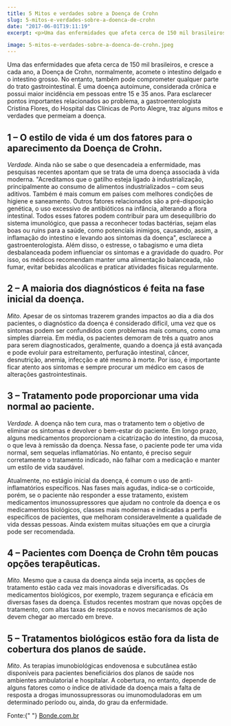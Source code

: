 ```yaml
---
title: 5 Mitos e verdades sobre a Doença de Crohn
slug: 5-mitos-e-verdades-sobre-a-doenca-de-crohn
date: "2017-06-01T19:11:19"
excerpt: <p>Uma das enfermidades que afeta cerca de 150 mil brasileiros, e cresce a cada ano, a Doença de Crohn, normalmente, acomete o intestino delgado e o intestino grosso. No entanto, &hellip;</p>

image: 5-mitos-e-verdades-sobre-a-doenca-de-crohn.jpeg
---
```


<p>
  Uma das enfermidades que afeta cerca de 150 mil brasileiros, e cresce a cada
  ano, a Doença de Crohn, normalmente, acomete o intestino delgado e o intestino
  grosso. No entanto, também pode comprometer qualquer parte do trato
  gastrointestinal. É uma doença autoimune, considerada crônica e possui maior
  incidência em pessoas entre 15 e 35 anos. Para esclarecer pontos importantes
  relacionados ao problema, a gastroenterologista Cristina Flores, do Hospital
  das Clínicas de Porto Alegre, traz alguns mitos e verdades que permeiam a
  doença.
</p>
<h2>
  1 – O estilo de vida é um dos fatores para o aparecimento da Doença de Crohn.
</h2>
<p>
  <i>Verdade.</i> Ainda não se sabe o que desencadeia a enfermidade, mas
  pesquisas recentes apontam que se trata de uma doença associada à vida
  moderna. "Acreditamos que o gatilho esteja ligado à industrialização,
  principalmente ao consumo de alimentos industrializados – com seus aditivos.
  Também é mais comum em países com melhores condições de higiene e saneamento.
  Outros fatores relacionados são a pré-disposição genética, o uso excessivo de
  antibióticos na infância, alterando a flora intestinal. Todos esses fatores
  podem contribuir para um desequilíbrio do sistema imunológico, que passa a
  reconhecer todas bactérias, sejam elas boas ou ruins para a saúde, como
  potenciais inimigos, causando, assim, a inflamação do intestino e levando aos
  sintomas da doença", esclarece a gastroenterologista. Além disso, o estresse,
  o tabagismo e uma dieta desbalanceada podem influenciar os sintomas e a
  gravidade do quadro. Por isso, os médicos recomendam manter uma alimentação
  balanceada, não fumar, evitar bebidas alcoólicas e praticar atividades físicas
  regularmente.
</p>
<h2>2 – A maioria dos diagnósticos é feita na fase inicial da doença.</h2>
<p>
  <i>Mito.</i> Apesar de os sintomas trazerem grandes impactos ao dia a dia dos
  pacientes, o diagnóstico da doença é considerado difícil, uma vez que os
  sintomas podem ser confundidos com problemas mais comuns, como uma simples
  diarreia. Em média, os pacientes demoram de três a quatro anos para serem
  diagnosticados, geralmente, quando a doença já está avançada e pode evoluir
  para estreitamento, perfuração intestinal, câncer, desnutrição, anemia,
  infecção e até mesmo à morte. Por isso, é importante ficar atento aos sintomas
  e sempre procurar um médico em casos de alterações gastrointestinais.
</p>
<h2>3 – Tratamento pode proporcionar uma vida normal ao paciente.</h2>
<p>
  <i>Verdade. </i>A doença não tem cura, mas o tratamento tem o objetivo de
  eliminar os sintomas e devolver o bem-estar do paciente. Em longo prazo,
  alguns medicamentos proporcionam a cicatrização do intestino, da mucosa, o que
  leva à remissão da doença. Nessa fase, o paciente pode ter uma vida normal,
  sem sequelas inflamatórias. No entanto, é preciso seguir corretamente o
  tratamento indicado, não falhar com a medicação e manter um estilo de vida
  saudável.
</p>
<p>
  Atualmente, no estágio inicial da doença, é comum o uso de anti-inflamatórios
  específicos. Nas fases mais agudas, indica-se o corticoide, porém, se o
  paciente não responder a esse tratamento, existem medicamentos
  imunossupressores que ajudam no controle da doença e os medicamentos
  biológicos, classes mais modernas e indicadas a perfis específicos de
  pacientes, que melhoram consideravelmente a qualidade de vida dessas pessoas.
  Ainda existem muitas situações em que a cirurgia pode ser recomendada.
</p>
<h2>4 – Pacientes com Doença de Crohn têm poucas opções terapêuticas.</h2>
<p>
  <i>Mito.</i> Mesmo que a causa da doença ainda seja incerta, as opções de
  tratamento estão cada vez mais inovadoras e diversificadas. Os medicamentos
  biológicos, por exemplo, trazem segurança e eficácia em diversas fases da
  doença. Estudos recentes mostram que novas opções de tratamento, com altas
  taxas de resposta e novos mecanismos de ação devem chegar ao mercado em breve.
</p>
<h2>
  5 – Tratamentos biológicos estão fora da lista de cobertura dos planos de
  saúde.
</h2>
<p>
  <i>Mito</i>. As terapias imunobiológicas endovenosa e subcutânea estão
  disponíveis para pacientes beneficiários dos planos de saúde nos ambientes
  ambulatorial e hospitalar. A cobertura, no entanto, depende de alguns fatores
  como o índice de atividade da doença mais a falta de resposta a drogas
  imunossupressoras ou imunomoduladoras em um determinado período ou, ainda, do
  grau da enfermidade.
</p>
<p>
  Fonte:{" "}
  <a
    href="http://www.bonde.com.br/saude/corpo-e-mente/mitos-e-verdades-sobre-a-doenca-de-crohn-444014.html"
    target="_blank"
    rel="noopener noreferrer"
  >
    Bonde.com.br
  </a>
</p>
